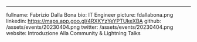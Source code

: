 ---
fullname: Fabrizio Dalla Bona
bio: IT Engineer
picture: fdallabona.png
linkedin: https://maps.app.goo.gl/4RXKYzYeYPTUkeXBA
github: /assets/events/20230404.png
twitter: /assets/events/20230404.png
website: Introduzione Alla Community & Lightning Talks